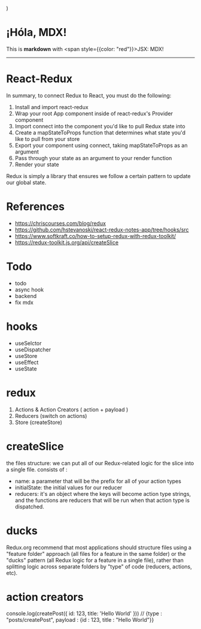   <div style={{padding: 20, backgroundColor: 'tomato'}} />
)

# ¡Hóla, MDX!

This is **markdown** with <span style={{color: "red"}}>JSX</span>: MDX!

<Box />


<hr/>

# React-Redux

In summary, to connect Redux to React, you must do the following:

1. Install and import react-redux
2. Wrap your root App component inside of react-redux's Provider component
3. Import connect into the component you'd like to pull Redux state into
4. Create a mapStateToProps function that determines what state you'd like to pull from your store
5. Export your component using connect, taking mapStateToProps as an argument
6. Pass through your state as an argument to your render function
7. Render your state

Redux is simply a library that ensures we follow a certain pattern to update our global state. 


# References
* <https://chriscourses.com/blog/redux>
* <https://github.com/hstevanoski/react-redux-notes-app/tree/hooks/src>
* <https://www.softkraft.co/how-to-setup-redux-with-redux-toolkit/>
* <https://redux-toolkit.js.org/api/createSlice>


# Todo

* todo
* async hook
* backend
* fix mdx

# hooks

* useSelctor
* useDispatcher
* useStore
* useEffect
* useState


# redux

1. Actions & Action Creators ( action + payload )
2. Reducers (switch on actions)
3. Store  (createStore)


# createSlice

the files structure: we can put all of our Redux-related logic for the slice into a single file.
consists of : 

* name: a parameter that will be the prefix for all of your action types
* initialState: the initial values for our reducer
* reducers: it's an object where the keys will become action type strings, and the functions are reducers that will be run when that action type is dispatched.


# ducks
Redux.org recommend that most applications should structure files using a "feature folder" approach (all files for a feature in the same folder) or the "ducks" pattern (all Redux logic for a feature in a single file), rather than splitting logic across separate folders by "type" of code (reducers, actions, etc).

# action creators

console.log(createPost({ id: 123, title: 'Hello World' }))
// {type : "posts/createPost", payload : {id : 123, title : "Hello World"}}